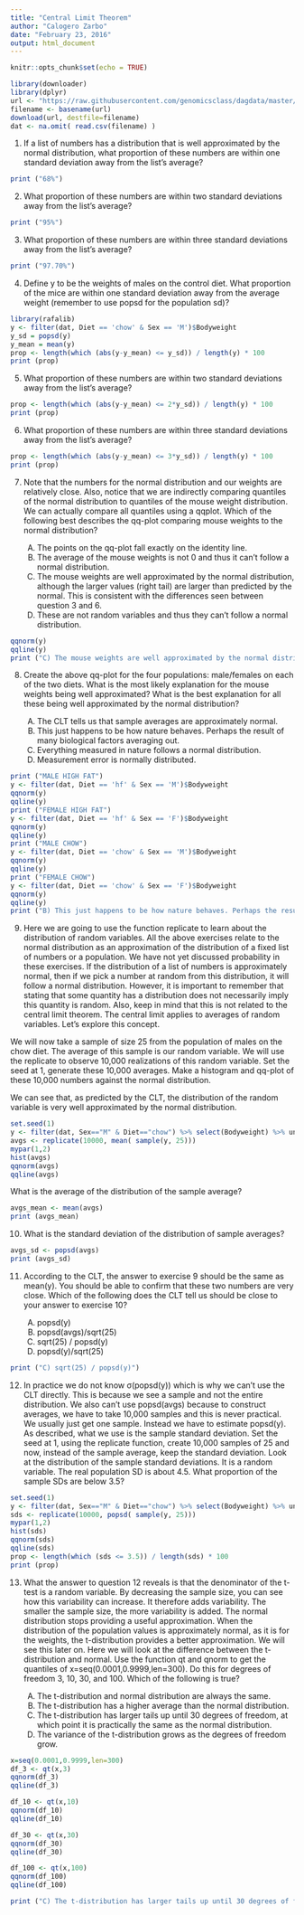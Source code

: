 ```yaml
---
title: "Central Limit Theorem"
author: "Calogero Zarbo"
date: "February 23, 2016"
output: html_document
---
```


```r
knitr::opts_chunk$set(echo = TRUE)
```

```r
library(downloader) 
library(dplyr)
url <- "https://raw.githubusercontent.com/genomicsclass/dagdata/master/inst/extdata/mice_pheno.csv"
filename <- basename(url)
download(url, destfile=filename)
dat <- na.omit( read.csv(filename) )
```



1. If a list of numbers has a distribution that is well approximated by the normal distribution, what proportion of these numbers are within one standard deviation away from the list’s average?

```r
print ("68%")
```

2. What proportion of these numbers are within two standard deviations away from the list’s average?

```r
print ("95%")
```

3. What proportion of these numbers are within three standard deviations away from the list’s average?

```r
print ("97.70%")
```

4. Define y to be the weights of males on the control diet. What proportion of the mice are within one standard deviation away from the average weight (remember to use popsd for the population sd)?

```r
library(rafalib)
y <- filter(dat, Diet == 'chow' & Sex == 'M')$Bodyweight
y_sd = popsd(y)
y_mean = mean(y)
prop <- length(which (abs(y-y_mean) <= y_sd)) / length(y) * 100
print (prop)
```

5. What proportion of these numbers are within two standard deviations away from the list’s average?

```r
prop <- length(which (abs(y-y_mean) <= 2*y_sd)) / length(y) * 100
print (prop)
```

6. What proportion of these numbers are within three standard deviations away from the list’s average?

```r
prop <- length(which (abs(y-y_mean) <= 3*y_sd)) / length(y) * 100
print (prop)
```

7. Note that the numbers for the normal distribution and our weights are relatively close. Also, notice that we are indirectly comparing quantiles of the normal distribution to quantiles of the mouse weight distribution. We can actually compare all quantiles using a qqplot. Which of the following best describes the qq-plot comparing mouse weights to the normal distribution?

    A) The points on the qq-plot fall exactly on the identity line.
    B) The average of the mouse weights is not 0 and thus it can’t follow a normal distribution.
    C) The mouse weights are well approximated by the normal distribution, although the larger values (right tail) are larger than predicted by the normal. This is consistent with the differences seen between question 3 and 6.
    D) These are not random variables and thus they can’t follow a normal distribution.

```r
qqnorm(y)
qqline(y)
print ("C) The mouse weights are well approximated by the normal distribution, although the larger values (right tail) are larger than predicted by the normal. This is consistent with the differences seen between question 3 and 6.")
```

8. Create the above qq-plot for the four populations: male/females on each of the two diets. What is the most likely explanation for the mouse weights being well approximated? What is the best explanation for all these being well approximated by the normal distribution?

    A) The CLT tells us that sample averages are approximately normal.
    B) This just happens to be how nature behaves. Perhaps the result of many biological factors averaging out.
    C) Everything measured in nature follows a normal distribution.
    D) Measurement error is normally distributed.
    
```r
print ("MALE HIGH FAT")
y <- filter(dat, Diet == 'hf' & Sex == 'M')$Bodyweight
qqnorm(y)
qqline(y)
print ("FEMALE HIGH FAT")
y <- filter(dat, Diet == 'hf' & Sex == 'F')$Bodyweight
qqnorm(y)
qqline(y)
print ("MALE CHOW")
y <- filter(dat, Diet == 'chow' & Sex == 'M')$Bodyweight
qqnorm(y)
qqline(y)
print ("FEMALE CHOW")
y <- filter(dat, Diet == 'chow' & Sex == 'F')$Bodyweight
qqnorm(y)
qqline(y)
print ("B) This just happens to be how nature behaves. Perhaps the result of many biological factors averaging out.")
```

9. Here we are going to use the function replicate to learn about the distribution of random variables. All the above exercises relate to the normal distribution as an approximation of the distribution of a fixed list of numbers or a population. We have not yet discussed probability in these exercises. If the distribution of a list of numbers is approximately normal, then if we pick a number at random from this distribution, it will follow a normal distribution. However, it is important to remember that stating that some quantity has a distribution does not necessarily imply this quantity is random. Also, keep in mind that this is not related to the central limit theorem. The central limit applies to averages of random variables. Let’s explore this concept.

We will now take a sample of size 25 from the population of males on the chow diet. The average of this sample is our random variable. We will use the replicate to observe 10,000 realizations of this random variable. Set the seed at 1, generate these 10,000 averages. Make a histogram and qq-plot of these 10,000 numbers against the normal distribution.

We can see that, as predicted by the CLT, the distribution of the random variable is very well approximated by the normal distribution.

```r
set.seed(1)
y <- filter(dat, Sex=="M" & Diet=="chow") %>% select(Bodyweight) %>% unlist
avgs <- replicate(10000, mean( sample(y, 25)))
mypar(1,2)
hist(avgs)
qqnorm(avgs)
qqline(avgs)
```

What is the average of the distribution of the sample average?

```r
avgs_mean <- mean(avgs)
print (avgs_mean)
```

10. What is the standard deviation of the distribution of sample averages?

```r
avgs_sd <- popsd(avgs)
print (avgs_sd)
```

11. According to the CLT, the answer to exercise 9 should be the same as mean(y). You should be able to confirm that these two numbers are very close. Which of the following does the CLT tell us should be close to your answer to exercise 10?

    A) popsd(y)
    B) popsd(avgs)/sqrt(25)
    C) sqrt(25) / popsd(y)
    D) popsd(y)/sqrt(25)
    
```r
print ("C) sqrt(25) / popsd(y)")
```

12. In practice we do not know σ(popsd(y)) which is why we can’t use the CLT directly. This is because we see a sample and not the entire distribution. We also can’t use popsd(avgs) because to construct averages, we have to take 10,000 samples and this is never practical. We usually just get one sample. Instead we have to estimate popsd(y). As described, what we use is the sample standard deviation. Set the seed at 1, using the replicate function, create 10,000 samples of 25 and now, instead of the sample average, keep the standard deviation. Look at the distribution of the sample standard deviations. It is a random variable. The real population SD is about 4.5. What proportion of the sample SDs are below 3.5?

```r
set.seed(1)
y <- filter(dat, Sex=="M" & Diet=="chow") %>% select(Bodyweight) %>% unlist
sds <- replicate(10000, popsd( sample(y, 25)))
mypar(1,2)
hist(sds)
qqnorm(sds)
qqline(sds)
prop <- length(which (sds <= 3.5)) / length(sds) * 100
print (prop)
```

13. What the answer to question 12 reveals is that the denominator of the t-test is a random variable. By decreasing the sample size, you can see how this variability can increase. It therefore adds variability. The smaller the sample size, the more variability is added. The normal distribution stops providing a useful approximation. When the distribution of the population values is approximately normal, as it is for the weights, the t-distribution provides a better approximation. We will see this later on. Here we will look at the difference between the t-distribution and normal. Use the function qt and qnorm to get the quantiles of x=seq(0.0001,0.9999,len=300). Do this for degrees of freedom 3, 10, 30, and 100. Which of the following is true?

    A) The t-distribution and normal distribution are always the same.
    B) The t-distribution has a higher average than the normal distribution.
    C) The t-distribution has larger tails up until 30 degrees of freedom, at which point it is practically the same as the normal distribution.
    D) The variance of the t-distribution grows as the degrees of freedom grow.

```r
x=seq(0.0001,0.9999,len=300)
df_3 <- qt(x,3)
qqnorm(df_3)
qqline(df_3)

df_10 <- qt(x,10)
qqnorm(df_10)
qqline(df_10)

df_30 <- qt(x,30)
qqnorm(df_30)
qqline(df_30)

df_100 <- qt(x,100)
qqnorm(df_100)
qqline(df_100)

print ("C) The t-distribution has larger tails up until 30 degrees of freedom, at which point it is practically the same as the normal distribution.")
```
